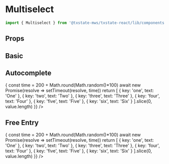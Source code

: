 
<Meta title='Components|Multiselect' component={Multiselect} />

# Multiselect

```typescript
import { Multiselect } from '@txstate-mws/txstate-react/lib/components'
```

## Props

<Props of={Multiselect} />

## Basic

<Preview>
  <Story name='basic'>
    <Form>
      <Multiselect
        id='msid1'
        path='cars'
        initialItems={[
          { key: 'volvo', text: 'Volvo' },
          { key: 'ford', text: 'Ford' },
          { key: 'subaru', text: 'Subaru' },
          { key: 'saab', text: 'Saab' }
        ]}
        initialValue={[
          { key: 'ford', text: 'Ford' }
        ]}
      />
    </Form>
  </Story>
</Preview>

## Autocomplete

<Preview>
  <Story name='autocomplete'>
    <Form>
      <Multiselect
        id='msid1'
        path='numbers'
        initialItems={[
          { key: 'default', text: 'Default' }
        ]}
        search={async value => {
          const time = 200 + Math.round(Math.random()*100)
          await new Promise(resolve => setTimeout(resolve, time))
          return [
            { key: 'one', text: 'One' },
            { key: 'two', text: 'Two' },
            { key: 'three', text: 'Three' },
            { key: 'four', text: 'Four' },
            { key: 'five', text: 'Five' },
            { key: 'six', text: 'Six' }
          ].slice(0, value.length)
        }}
      />
    </Form>
  </Story>
</Preview>

## Free Entry

<Preview>
  <Story name='free entry'>
    <Form>
      <Multiselect
        id='msid1'
        path='numbers'
        allowFreeText={true}
        search={async value => {
          const time = 200 + Math.round(Math.random()*100)
          await new Promise(resolve => setTimeout(resolve, time))
          return [
            { key: 'one', text: 'One' },
            { key: 'two', text: 'Two' },
            { key: 'three', text: 'Three' },
            { key: 'four', text: 'Four' },
            { key: 'five', text: 'Five' },
            { key: 'six', text: 'Six' }
          ].slice(0, value.length)
        }}
      />
    </Form>
  </Story>
</Preview>
